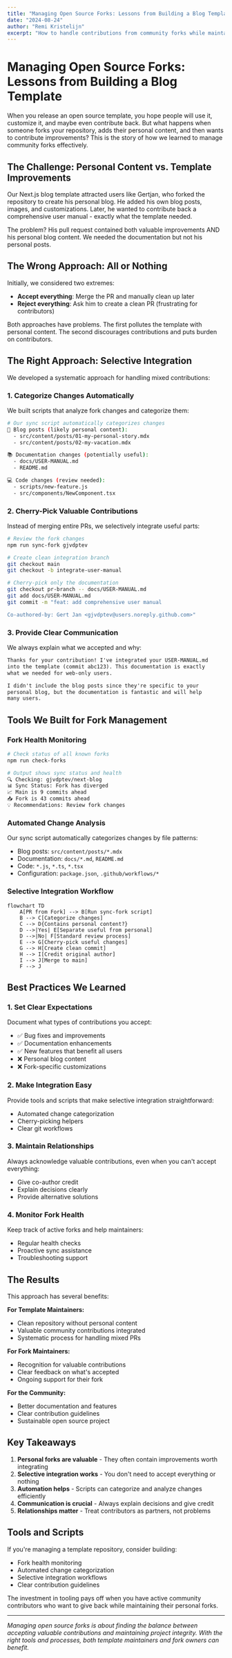 ```yaml
---
title: "Managing Open Source Forks: Lessons from Building a Blog Template"
date: "2024-08-24"
author: "Remi Kristelijn"
excerpt: "How to handle contributions from community forks while maintaining a clean template repository - lessons learned from real-world fork management."
---
```


# Managing Open Source Forks: Lessons from Building a Blog Template

When you release an open source template, you hope people will use it, customize it, and maybe even contribute back. But what happens when someone forks your repository, adds their personal content, and then wants to contribute improvements? This is the story of how we learned to manage community forks effectively.

## The Challenge: Personal Content vs. Template Improvements

Our Next.js blog template attracted users like Gertjan, who forked the repository to create his personal blog. He added his own blog posts, images, and customizations. Later, he wanted to contribute back a comprehensive user manual - exactly what the template needed.

The problem? His pull request contained both valuable improvements AND his personal blog content. We needed the documentation but not his personal posts.

## The Wrong Approach: All or Nothing

Initially, we considered two extremes:
- **Accept everything**: Merge the PR and manually clean up later
- **Reject everything**: Ask him to create a clean PR (frustrating for contributors)

Both approaches have problems. The first pollutes the template with personal content. The second discourages contributions and puts burden on contributors.

## The Right Approach: Selective Integration

We developed a systematic approach for handling mixed contributions:

### 1. Categorize Changes Automatically

We built scripts that analyze fork changes and categorize them:

```bash
# Our sync script automatically categorizes changes
📝 Blog posts (likely personal content):
  - src/content/posts/01-my-personal-story.mdx
  - src/content/posts/02-my-vacation.mdx

📚 Documentation changes (potentially useful):
  - docs/USER-MANUAL.md
  - README.md

💻 Code changes (review needed):
  - scripts/new-feature.js
  - src/components/NewComponent.tsx
```

### 2. Cherry-Pick Valuable Contributions

Instead of merging entire PRs, we selectively integrate useful parts:

```bash
# Review the fork changes
npm run sync-fork gjvdptev

# Create clean integration branch
git checkout main
git checkout -b integrate-user-manual

# Cherry-pick only the documentation
git checkout pr-branch -- docs/USER-MANUAL.md
git add docs/USER-MANUAL.md
git commit -m "feat: add comprehensive user manual

Co-authored-by: Gert Jan <gjvdptev@users.noreply.github.com>"
```

### 3. Provide Clear Communication

We always explain what we accepted and why:

```markdown
Thanks for your contribution! I've integrated your USER-MANUAL.md 
into the template (commit abc123). This documentation is exactly 
what we needed for web-only users.

I didn't include the blog posts since they're specific to your 
personal blog, but the documentation is fantastic and will help 
many users.
```

## Tools We Built for Fork Management

### Fork Health Monitoring

```bash
# Check status of all known forks
npm run check-forks

# Output shows sync status and health
🔍 Checking: gjvdptev/next-blog
📊 Sync Status: Fork has diverged
📈 Main is 9 commits ahead
📥 Fork is 43 commits ahead
💡 Recommendations: Review fork changes
```

### Automated Change Analysis

Our sync script automatically categorizes changes by file patterns:
- Blog posts: `src/content/posts/*.mdx`
- Documentation: `docs/*.md`, `README.md`
- Code: `*.js`, `*.ts`, `*.tsx`
- Configuration: `package.json`, `.github/workflows/*`

### Selective Integration Workflow

```mermaid
flowchart TD
    A[PR from Fork] --> B[Run sync-fork script]
    B --> C[Categorize changes]
    C --> D{Contains personal content?}
    D -->|Yes| E[Separate useful from personal]
    D -->|No| F[Standard review process]
    E --> G[Cherry-pick useful changes]
    G --> H[Create clean commit]
    H --> I[Credit original author]
    I --> J[Merge to main]
    F --> J
```

## Best Practices We Learned

### 1. Set Clear Expectations

Document what types of contributions you accept:
- ✅ Bug fixes and improvements
- ✅ Documentation enhancements  
- ✅ New features that benefit all users
- ❌ Personal blog content
- ❌ Fork-specific customizations

### 2. Make Integration Easy

Provide tools and scripts that make selective integration straightforward:
- Automated change categorization
- Cherry-picking helpers
- Clear git workflows

### 3. Maintain Relationships

Always acknowledge valuable contributions, even when you can't accept everything:
- Give co-author credit
- Explain decisions clearly
- Provide alternative solutions

### 4. Monitor Fork Health

Keep track of active forks and help maintainers:
- Regular health checks
- Proactive sync assistance
- Troubleshooting support

## The Results

This approach has several benefits:

**For Template Maintainers:**
- Clean repository without personal content
- Valuable community contributions integrated
- Systematic process for handling mixed PRs

**For Fork Maintainers:**
- Recognition for valuable contributions
- Clear feedback on what's accepted
- Ongoing support for their fork

**For the Community:**
- Better documentation and features
- Clear contribution guidelines
- Sustainable open source project

## Key Takeaways

1. **Personal forks are valuable** - They often contain improvements worth integrating
2. **Selective integration works** - You don't need to accept everything or nothing
3. **Automation helps** - Scripts can categorize and analyze changes efficiently
4. **Communication is crucial** - Always explain decisions and give credit
5. **Relationships matter** - Treat contributors as partners, not problems

## Tools and Scripts

If you're managing a template repository, consider building:
- Fork health monitoring
- Automated change categorization
- Selective integration workflows
- Clear contribution guidelines

The investment in tooling pays off when you have active community contributors who want to give back while maintaining their personal forks.

---

*Managing open source forks is about finding the balance between accepting valuable contributions and maintaining project integrity. With the right tools and processes, both template maintainers and fork owners can benefit.*
